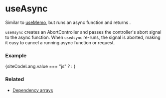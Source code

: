 
# useAsync

Similar to <a href="/docs/hooks/useMemo">useMemo</a>,
but runs an async function and returns <CodePreview data={UseAsyncStateTypePreview} />.

`useAsync` creates an <ExternalLink href="https://developer.mozilla.org/en-US/docs/Web/API/AbortController" external>AbortController</ExternalLink> 
and passes the controller's abort signal to the async function.
When `useAsync` re-runs, the signal is aborted, making it easy to cancel a running async function or request.

### Example

{siteCodeLang.value === "js" ? <ExampleCode /> : <ExampleCodeTS />}

### Related
<ul>
  <li><a href="/docs/hooks/dependency-arrays">Dependency arrays</a></li>
</ul>

